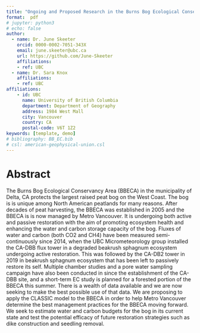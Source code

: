 ```yaml
---
title: "Ongoing and Proposed Research in the Burns Bog Ecological Conservancy Area"
format:  pdf
# jupyter: python3
# echo: false
author:
  - name: Dr. June Skeeter
    orcid: 0000-0002-7051-343X
    email: june.skeeter@ubc.ca
    url: https://github.com/June-Skeeter
    affiliations:
    - ref: UBC
  - name: Dr. Sara Knox
    affiliations:
    - ref: UBC
affiliations:
    - id: UBC
      name: University of British Columbia
      department: Department of Geography
      address: 1984 West Mall
      city: Vancouver
      country: CA
      postal-code: V6T 1Z2
keywords: [template, demo]
# bibliography: BB_EC.bib
# csl: american-geophysical-union.csl
---
```


# Abstract

The Burns Bog Ecological Conservancy Area (BBECA) in the municipality of Delta, CA protects the largest raised peat bog on the West Coast.  The bog is is unique among North American peatlands for many reasons.  After decades of peat harvesting, the BBECA was established in 2005 and the BBECA is is now managed by Metro Vancouver.  It is undergoing both active and passive restoration with the aim of promoting ecosystem health and enhancing the water and carbon storage capacity of the bog.  Fluxes of water and carbon (both CO2 and CH4) have been measured semi-continuously since 2014, when the UBC Micrometeorology group installed the CA-DBB flux tower in a degraded beakrush sphagnum ecosystem undergoing active restoration.  This was followed by the CA-DB2 tower in 2019 in beakrush sphagnum ecosystem that has been left to passively restore its self.  Multiple chamber studies and a pore water sampling campaign have also been conducted in since the establishment of the CA-DBB site, and a short-term EC study is planned for a forested portion of the BBECA this summer.  There is a wealth of data available and we are now seeking to make the best possible use of that data.  We are proposing to apply the CLASSIC model to the BBECA in order to help Metro Vancouver determine the best management practices for the BBECA moving forward.  We seek to estimate water and carbon budgets for the bog in its current state and test the potential efficacy of future restoration strategies such as dike construction and seedling removal.

